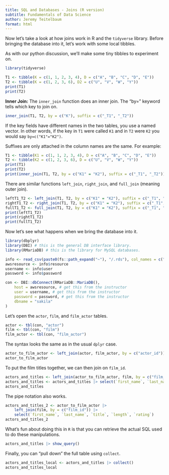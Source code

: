 ```yaml
---
title: SQL and Databases - Joins (R version)
subtitle: Fundamentals of Data Science
author: Jeremy Teitelbaum
format: html
---
```


Now let's take a look at how joins work in R and the `tidyverse` library.
Before bringing the database into it, let's work with some local tibbles. 

As with our python discussion, we'll make some tiny tibbles to experiment on.

```r
library(tidyverse)
```


```r
T1 <- tibble(K = c(1, 1, 2, 3, 4), D = c("A", "B", "C", "D", "E"))
T2 <- tibble(K = c(1, 2, 3, 6), D2 = c("U", "V", "W", "Y"))
print(T1)
print(T2)

```

**Inner Join:**  The `inner_join` function does an inner join.  The "by=" keyword
tells which key to join on.  

```r
inner_join(T1, T2, by = c("K"), suffix = c("_T1", "_T2"))
```

If the key fields have different names in the two tables,
you use a named vector.  In other words, if the key in `T1` were called `K1` and in `T2`
were `K2` you would say `by=c("K1"="K2")`.  

Suffixes are only attached in the column names are the same.   For example:


```r
T1 <- tibble(K1 = c(1, 1, 2, 3, 4), D = c("A", "B", "C", "D", "E"))
T2 <- tibble(K2 = c(1, 2, 3, 6), D = c("U", "V", "W", "Y"))
print(T1)
print(T2)
print(inner_join(T1, T2, by = c("K1" = "K2"), suffix = c("_T1", "_T2")))
```

There are similar functions `left_join`, `right_join`, and `full_join` (meaning outer join).

```r

leftT1_T2 <- left_join(T1, T2, by = c("K1" = "K2"), suffix = c("_T1", "_T2"))
rightT1_T2 <- right_join(T1, T2, by = c("K1" = "K2"), suffix = c("_T1", "_T2"))
fullT1_T2 <- full_join(T1, T2, by = c("K1" = "K2"), suffix = c("_T1", "_T2"))
print(leftT1_T2)
print(rightT1_T2)
print(fullT1_T2)
```

Now let's see what happens when we bring the database into it. 

```r

library(dbplyr)
library(DBI) # this is the general DB interface library.
library(RMariaDB) # this is the library for MySQL databases.
```

```r

info <- read_csv(paste0(fs::path_expand("~"), "/.rds"), col_names = c("user", "password", "resource"))
awsresource <- info$resource
username <- info$user
password <- info$password
```

```r
con <- DBI::dbConnect(RMariaDB::MariaDB(),
    host = awsresource, # get this from the instructor
    user = username, # get this from the instructor
    password = password, # get this from the instructor
    dbname = "sakila"
)
```

Let's open the `actor`, `film`, and `film_actor` tables.

```r
actor <- tbl(con, "actor")
film <- tbl(con, "film")
film_actor <- tbl(con, "film_actor")
```

The syntax looks the same as in the usual `dplyr` case. 

```r
actor_to_film_actor <- left_join(actor, film_actor, by = c("actor_id"))
actor_to_film_actor
```

To put the film titles together, we can then join on `film_id`.

```r
actors_and_titles <- left_join(actor_to_film_actor, film, by = c("film_id"))
actors_and_titles <- actors_and_titles |> select(`first_name`, `last_name`, `title`, `length`, `rating`)
actors_and_titles
```

The pipe notation also works.

```r
actors_and_titles_2 <- actor_to_film_actor |>
    left_join(film, by = c("film_id")) |>
    select(`first_name`, `last_name`, `title`, `length`, `rating`)
actors_and_titles_2
```


What's fun about doing this in `R` is that you can retrieve the actual SQL used to do these manipulations.

```r
actors_and_titles |> show_query()
```

Finally, you can "pull down" the full table using `collect`.

```r
actors_and_titles_local <- actors_and_titles |> collect()
actors_and_titles_local
```